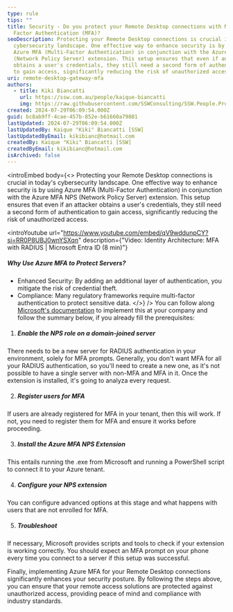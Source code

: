 ```yaml
---
type: rule
tips: ""
title: Security - Do you protect your Remote Desktop connections with Multi
  Factor Authentication (MFA)?
seoDescription: Protecting your Remote Desktop connections is crucial in today's
  cybersecurity landscape. One effective way to enhance security is by using
  Azure MFA (Multi-Factor Authentication) in conjunction with the Azure MFA NPS
  (Network Policy Server) extension. This setup ensures that even if an attacker
  obtains a user's credentials, they still need a second form of authentication
  to gain access, significantly reducing the risk of unauthorized access.
uri: remote-desktop-gateway-mfa
authors:
  - title: Kiki Biancatti
    url: https://ssw.com.au/people/kaique-biancatti
    img: https://raw.githubusercontent.com/SSWConsulting/SSW.People.Profiles/main/Kaique-Biancatti/Images/Kaique-Biancatti-Profile.jpg
created: 2024-07-29T06:09:54.000Z
guid: bc8ab9ff-4cae-457b-852e-b61660a79801
lastUpdated: 2024-07-29T06:09:54.000Z
lastUpdatedBy: Kaique "Kiki" Biancatti [SSW]
lastUpdatedByEmail: kikibianc@hotmail.com
createdBy: Kaique "Kiki" Biancatti [SSW]
createdByEmail: kikibianc@hotmail.com
isArchived: false
---
```

<introEmbed
  body={<>
Protecting your Remote Desktop connections is crucial in today's cybersecurity landscape. One effective way to enhance security is by using Azure MFA (Multi-Factor Authentication) in conjunction with the Azure MFA NPS (Network Policy Server) extension. This setup ensures that even if an attacker obtains a user's credentials, they still need a second form of authentication to gain access, significantly reducing the risk of unauthorized access.

<introYoutube url="https://www.youtube.com/embed/qV9wddunpCY?si=RR0P8UBJ0wnYSXqn" description={"Video: Identity Architecture: MFA with RADIUS | Microsoft Entra ID (8 min)"} 

##### Why Use Azure MFA to Protect Servers?

* Enhanced Security: By adding an additional layer of authentication, you mitigate the risk of credential theft.
* Compliance: Many regulatory frameworks require multi-factor authentication to protect sensitive data.
  </>}
/>
You can follow along [Microsoft's documentation](https://learn.microsoft.com/en-us/entra/identity/authentication/howto-mfa-nps-extension?WT.mc_id=ES-MVP-33518) to implement this at your company and follow the summary below, if you already fill the prerequisites:

1. ##### Enable the NPS role on a domain-joined server

There needs to be a new server for RADIUS authentication in your environment, solely for MFA prompts. Generally, you don't want MFA for all your RADIUS authentication, so you'll need to create a new one, as it's not possible to have a single server with non-MFA and MFA in it. Once the extension is installed, it's going to analyza every request.

2. ##### Register users for MFA

If users are already registered for MFA in your tenant, then this will work. If not, you need to register them for MFA and ensure it works before proceeding.

3. ##### Install the Azure MFA NPS Extension

This entails running the .exe from Microsoft and running a PowerShell script to connect it to your Azure tenant.

4. ##### Configure your NPS extension

You can configure advanced options at this stage and what happens with users that are not enrolled for MFA.

5. ##### Troubleshoot

If necessary, Microsoft provides scripts and tools to check if your extension is working correctly.
You should expect an MFA prompt on your phone every time you connect to a server if this setup was successful.

Finally, implementing Azure MFA for your Remote Desktop connections significantly enhances your security posture. By following the steps above, you can ensure that your remote access solutions are protected against unauthorized access, providing peace of mind and compliance with industry standards.
